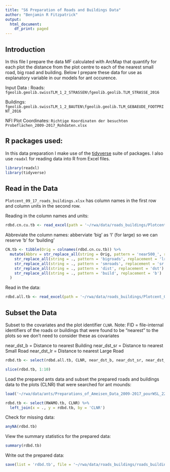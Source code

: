 ```yaml
---
title: "S6 Preparation of Roads and Buildings Data"
author: "Benjamin R Fitzpatrick"
output:
  html_document:
    df_print: paged
---
```


## Introduction

In this file I prepare the data MF calculated with ArcMap that quantify for each plot the distance from the plot centre to each of the nearest small road, big road and building.
Below I prepare these data for use as explanatory variable in our models for ant occurence.

Input Data :
Roads: `fgeolib.geolib.swissTLM_1_2_STRASSEN\fgeolib.geolib.TLM_STRASSE_2016`

Buildings: `fgeolib.geolib.swissTLM_1_2_BAUTEN\fgeolib.geolib.TLM_GEBAEUDE_FOOTPRINT_2016` 

NFI Plot Coordinates: `Richtige Koordinaten der besuchten Probeflächen_2009-2017_Rohdaten.xlsx`

## R packages used:
In this data preparation I make use of the [tidyverse](https://www.tidyverse.org/) suite of packages.
I also use `readxl` for reading data into R from Excel files.

```r
library(readxl)
library(tidyverse)
```

## Read in the Data
`Plotcent_09_17_roads_buildings.xlsx` has column names in the first row and column units in the second row.

Reading in the column names and units:
```r
rdbd.cn.cu.tb <- read_excel(path = '~/rwa/data/roads_buildings/Plotcent_09_17_roads_buildings_20180326.xlsx', sheet = 'Plotcent_09_17_nearest', n_max = 1)
```

Abbreviate the column names:
  abberviate 'big' as 'l' (for large) so we can reserve 'b' for 'building'
```r
CN.tb <- tibble(Orig = colnames(rdbd.cn.cu.tb)) %>%
  mutate(Abbrv = str_replace_all(string = Orig, pattern = 'near500_', replacement = '') %>%
    str_replace_all(string = ., pattern = 'bigroads', replacement = 'lr') %>%
    str_replace_all(string = ., pattern = 'smroads', replacement = 'sr') %>%
    str_replace_all(string = ., pattern = 'dist', replacement = 'dst') %>%
    str_replace_all(string = ., pattern = 'build', replacement = 'b')
  )
```

Read in the data:
```r
rdbd.all.tb <- read_excel(path = '~/rwa/data/roads_buildings/Plotcent_09_17_roads_buildings_20180326.xlsx', sheet = 'Plotcent_09_17_nearest', col_names = CN.tb$Abbrv, skip = 2)
```

## Subset the Data

Subset to the covariates and the plot identifier `CLNR`.
Note: FID = file-internal identifiers of the roads or buildings that were found to be "nearest" to the plots so we don't need to consider these as covariates

near_dst_b = Distance to nearest Building
near_dst_sr = Distance to nearest Small Road
near_dst_lr = Distance to nearest Large Road

```r
rdbd.tb <- select(rdbd.all.tb, CLNR, near_dst_b, near_dst_sr, near_dst_lr)

slice(rdbd.tb, 1:10)
```

Load the prepared ants data and subset the prepared roads and buildings data to the plots (CLNR) that were searched for ant mounds:

```r
load('~/rwa/data/ants/Preparations_of_Ameisen_Data_2009-2017_pourWSL_22.03.2018_xlsx/Red_Wood_Ant_Mound_Occurence.RData')
```

```r
rdbd.tb <- select(RWAMO.tb, CLNR) %>%
  left_join(x = ., y = rdbd.tb, by = 'CLNR')
```

Check for missing data:
```r
anyNA(rdbd.tb)
```

View the summary statistics for the prepared data:
```r
summary(rdbd.tb)
```

Write out the prepared data:
```r
save(list = 'rdbd.tb', file = '~/rwa/data/roads_buildings/roads_buildings_data_prepared_unfiltered.RData')
```
